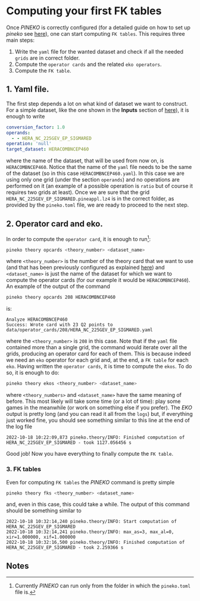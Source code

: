 # Computing your first FK tables

Once _PINEKO_ is correctly configured (for a detailed guide on how to set up
_pineko_ see [here](https://nnpdf.github.io/pineline/tutorials/setup)), one can
start computing `FK tables`. This requires three main steps:

1. Write the `yaml` file for the wanted dataset and check if all the needed
   `grids` are in correct folder.
2. Compute the `operator cards` and the related `eko operators`.
3. Compute the `FK table`.

## 1. Yaml file.

The first step depends a lot on what kind of dataset we want to construct. For a
simple dataset, like the one shown in the **Inputs** section of
[here](https://nnpdf.github.io/pineline/tutorials/setup)), it is enough to write

```yaml
conversion_factor: 1.0
operands:
  - - HERA_NC_225GEV_EP_SIGMARED
operation: 'null'
target_dataset: HERACOMBNCEP460
```

where the name of the dataset, that will be used from now on, is
`HERACOMBNCEP460`. Notice that the name of the `yaml` file needs to be the same
of the dataset (so in this case `HERACOMBNCEP460.yaml`).
In this case we are using only one grid (under the section `operands`) and no
operations are performed on it (an example of a possible operation is `ratio`
but of course it requires two grids at least).
Once we are sure that the grid `HERA_NC_225GEV_EP_SIGMARED.pineappl.lz4` is in
the correct folder, as provided by the `pineko.toml` file, we are ready to
proceed to the next step.

## 2. Operator card and eko.

In order to compute the `operator card`, it is enough to run[^1]:

```bash
pineko theory opcards <theory_number> <dataset_name>
```

where `<theory_number>` is the number of the theory card that we want to use
(and that has been previously configured as explained
[here](https://nnpdf.github.io/pineline/tutorials/setup)) and `<dataset_name>`
is just the name of the dataset for which we want to compute the operator cards
(for our example it would be `HERACOMBNCEP460`). An example of the output of the
command

```bash
pineko theory opcards 208 HERACOMBNCEP460
```

is:

```
Analyze HERACOMBNCEP460
Success: Wrote card with 23 Q2 points to
data/operator_cards/208/HERA_NC_225GEV_EP_SIGMARED.yaml
```

where the `<theory_number>` is `208` in this case. Note that if the `yaml` file
contained more than a single grid, the command would iterate over all the grids,
producing an operator card for each of them. This is because indeed we need an
`eko` operator for each grid and, at the end, a `FK table` for each `eko`.
Having written the `operator cards`, it is time to compute the `ekos`. To do so,
it is enough to do:

```bash
pineko theory ekos <theory_number> <dataset_name>
```

where `<theory_numbers>` and `<dataset_name>` have the same meaning of before.
This most likely will take some time (or a lot of time): play some games in the
meanwhile (or work on something else if you prefer).
The _EKO_ output is pretty long (and you can read it all from the `logs`) but,
if everything just worked fine, you should see something similar to this line at
the end of the log file

```
2022-10-18 10:22:09,873 pineko.theory/INFO: Finished computation of HERA_NC_225GEV_EP_SIGMARED - took 1127.056456 s
```

Good job! Now you have everything to finally compute the `FK table`.

### 3. FK tables

Even for computing `FK tables` the _PINEKO_ command is pretty simple

```bash
pineko theory fks <theory_number> <dataset_name>
```

and, even in this case, this could take a while. The output of this command
should be something similar to

```
2022-10-18 10:32:14,240 pineko.theory/INFO: Start computation of HERA_NC_225GEV_EP_SIGMARED
2022-10-18 10:32:14,241 pineko.theory/INFO: max_as=3, max_al=0, xir=1.000000, xif=1.000000
2022-10-18 10:32:16,500 pineko.theory/INFO: Finished computation of HERA_NC_225GEV_EP_SIGMARED - took 2.259366 s
```

## Notes

[^1]:
    Currently _PINEKO_ can run only from the folder in which the `pineko.toml`
    file is.
